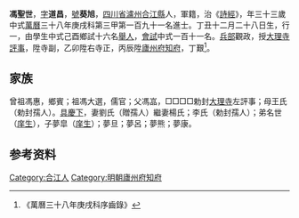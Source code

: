 {{明清人物信息框
| 姓名 = 馮聖世
| 原名 =
| 圖片名稱= 
| 圖片大小 =
| 圖片說明 = 
| 最高職務 =
| 國家 = 大明 
| 爵位 =
| 籍貫 = [[四川省|四川省]][[瀘州|瀘州]][[合江縣|合江縣]]
| 族裔 = 
| 旗籍 = 
| 字號 = 
| 諡號 =
| 出生日期 = 丁丑十二月二十八日
| 出生地點 =
| 逝世日期 = 
| 逝世地點 =
| 墓葬 =
| 配偶 = 劉氏（贈孺人）楊氏；李氏（勅封孺人）
| 親屬 = 曾祖馮惠，祖馮大選，父馮嵓，母王氏（勅封孺人）<br>（弟）[[冯名世|冯名世]]，天啓進士
| 出身 =
* 萬曆三十七年己酉科乡试十六名举人
* 萬曆三十八年庚戌科進士
| 經歷 =
| 著作 =  
*
*
*
}}
'''馮聖世'''{{BD|1578年||？年||}}，[[表字|字]]'''道昌'''，[[號|號]]'''葵旭'''，[[四川省|四川省]][[瀘州|瀘州]][[合江縣|合江縣]]人，軍籍，治《[[詩經|詩經]]》，年三十三歲中式[[萬曆|萬曆]]三十八年庚戌科第三甲第一百九十一名進士。丁丑十二月二十八日生，行一，由學生中式己酉鄉試十六名[[舉人|舉人]]，[[會試|會試]]中式一百十一名。[[兵部|兵部]]觀政，授[[大理寺|大理寺]][[評事|評事]]，陞寺副，乙卯陞右寺正，丙辰陞[[廬州府|廬州府]][[知府|知府]]，丁艱<ref>《萬曆三十八年庚戌科序齒錄》</ref>。

== 家族 ==
曾祖馮惠，鄉賓；祖馮大選，儒官；父馮嵓，□□□□勅封[[大理寺|大理寺]]左評事；母王氏（勅封孺人）。[[具慶下|具慶下]]，妻劉氏（贈孺人）繼妻楊氏；李氏（勅封孺人）；弟名世（[[庠生|庠生]]），子夢皐（[[庠生|庠生]]）；夢旦；夢呂；夢熊；夢康。

== 参考资料 ==
{{reflist}}

{{start box}}
{{s-off}}
{{s-before|[[丘雲肇|丘雲肇]]}}
{{s-title|明朝廬州府知府|1616年－萬曆年間}}
{{s-after|[[賈克忠|賈克忠]]}}
{{end box}}

{{萬曆三十八年庚戌科殿试金榜}}

{{Authority control}}

{{DEFAULTSORT:}}
[[Category:合江人|Category:合江人]]
[[Category:明朝廬州府知府|Category:明朝廬州府知府]]


{{明朝人物小作品}}